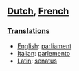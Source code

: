 ==[[Dutch]], [[French]]==
===[[Translations]]===
*[[English]]: [[parliament]]
*[[Italian]]: [[parlemento]]
*[[Latin]]: [[senatus]]